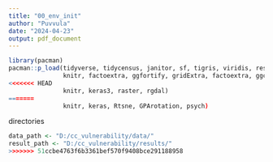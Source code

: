 ```yaml
---
title: "00_env_init"
author: "Puvvula"
date: "2024-04-23"
output: pdf_document
---
```


```r
library(pacman)
pacman::p_load(tidyverse, tidycensus, janitor, sf, tigris, viridis, reshape2, 
               knitr, factoextra, ggfortify, gridExtra, factoextra, ggcorrplot,
<<<<<<< HEAD
               knitr, keras3, raster, rgdal)
=======
               knitr, keras, Rtsne, GPArotation, psych)
```

directories
```r
data_path <- "D:/cc_vulnerability/data/"
result_path <- "D:/cc_vulnerability/results/"
>>>>>>> 51ccbe4763f6b3361bef570f9408bce291188958
```

